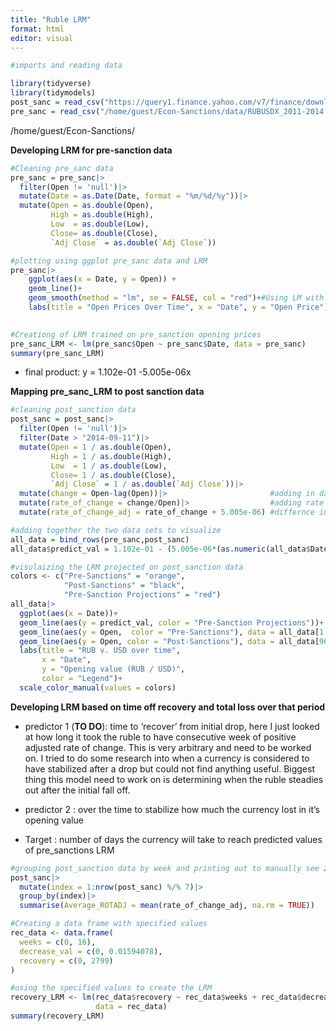 ```yaml
---
title: "Ruble LRM"
format: html
editor: visual
---
```


```r
#imports and reading data

library(tidyverse) 
library(tidymodels) 
post_sanc = read_csv("https://query1.finance.yahoo.com/v7/finance/download/RUB=X?period1=1070150400&period2=1704499200&interval=1d&events=history&includeAdjustedClose=true")
pre_sanc = read_csv("/home/guest/Econ-Sanctions/data/RUBUSDX_2011-2014.csv")
```

/home/guest/Econ-Sanctions/

**Developing LRM for pre-sanction data**

```r
#Cleaning pre_sanc data
pre_sanc = pre_sanc|>
  filter(Open != 'null')|>
  mutate(Date = as.Date(Date, format = "%m/%d/%y"))|>
  mutate(Open = as.double(Open),
         High = as.double(High),
         Low  = as.double(Low),
         Close= as.double(Close),
         `Adj Close` = as.double(`Adj Close`))
```

```r
#plotting using ggplot pre_sanc data and LRM
pre_sanc|>
    ggplot(aes(x = Date, y = Open)) +
    geom_line()+
    geom_smooth(method = "lm", se = FALSE, col = "red")+#Using LM with `Open` to predict `Date`
    labs(title = "Open Prices Over Time", x = "Date", y = "Open Price")
  
```

```r
#Creationg of LRM trained on pre_sanction opening prices 
pre_sanc_LRM <- lm(pre_sanc$Open ~ pre_sanc$Date, data = pre_sanc)
summary(pre_sanc_LRM)

```

-   final product: y = 1.102e-01 -5.005e-06x

**Mapping pre_sanc_LRM to post sanction data**

```r
#cleaning post_sanction data
post_sanc = post_sanc|>   
  filter(Open != 'null')|>   
  filter(Date > "2014-09-11")|>   
  mutate(Open = 1 / as.double(Open),
         High = 1 / as.double(High),
         Low  = 1 / as.double(Low),
         Close= 1 / as.double(Close),
         `Adj Close` = 1 / as.double(`Adj Close`))|>
  mutate(change = Open-lag(Open))|>                       #adding in daily change amount
  mutate(rate_of_change = change/Open)|>                  #adding rate of that change
  mutate(rate_of_change_adj = rate_of_change + 5.005e-06) #differnce in rot and LRM slope
```

```r
#adding together the two data sets to visualize 
all_data = bind_rows(pre_sanc,post_sanc)
all_data$predict_val = 1.102e-01 - (5.005e-06*(as.numeric(all_data$Date)))
```

```r
#visulaizing the LRM projected on post_sanction data
colors <- c("Pre-Sanctions" = "orange",
            "Post-Sanctions" = "black",
            "Pre-Sanction Projections" = "red")
all_data|>
  ggplot(aes(x = Date))+
  geom_line(aes(y = predict_val, color = "Pre-Sanction Projections"))+
  geom_line(aes(y = Open,  color = "Pre-Sanctions"), data = all_data[1:962,])+
  geom_line(aes(y = Open, color = "Post-Sanctions"), data = all_data[962:nrow(all_data),])+
  labs(title = "RUB v. USD over time",
       x = "Date",
       y = "Opening value (RUB / USD)",
       color = "Legend")+
  scale_color_manual(values = colors)
```

**Developing LRM based on time off recovery and total loss over that period**

-   predictor 1 (**TO DO**): time to 'recover' from initial drop, here I just looked at how long it took the ruble to have consecutive week of positive adjusted rate of change. This is very arbitrary and need to be worked on. I tried to do some research into when a currency is considered to have stabilized after a drop but could not find anything useful. Biggest thing this model need to work on is determining when the ruble steadies out after the initial fall off.

-   predictor 2 : over the time to stabilize how much the currency lost in it's opening value

-   Target : number of days the currency will take to reach predicted values of pre_sanctions LRM

```r
#grouping post_sanction data by week and printing out to manually see 2 weeks of positive
post_sanc|>
  mutate(index = 1:nrow(post_sanc) %/% 7)|>
  group_by(index)|>
  summarise(Average_ROTADJ = mean(rate_of_change_adj, na.rm = TRUE))
```

```r
#Creating a data frame with specified values
rec_data <- data.frame(
  weeks = c(0, 16),
  decrease_val = c(0, 0.01594078),
  recovery = c(0, 2799)
)


```

```r
#using the specified values to create the LRM
recovery_LRM <- lm(rec_data$recovery ~ rec_data$weeks + rec_data$decrease_val,
                   data = rec_data)
summary(recovery_LRM)
```
